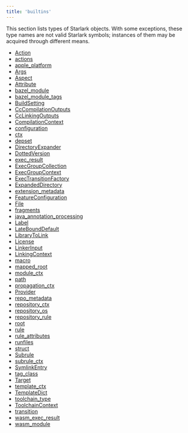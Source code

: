 ```yaml
---
title: 'builtins'
---
```



This section lists types of Starlark objects. With some exceptions, these type names are not valid Starlark symbols; instances of them may be acquired through different means.

* [Action](./rules/lib/builtins/Action)
* [actions](./rules/lib/builtins/actions)
* [apple\_platform](./rules/lib/builtins/apple_platform)
* [Args](./rules/lib/builtins/Args)
* [Aspect](./rules/lib/builtins/Aspect)
* [Attribute](./rules/lib/builtins/Attribute)
* [bazel\_module](./rules/lib/builtins/bazel_module)
* [bazel\_module\_tags](./rules/lib/builtins/bazel_module_tags)
* [BuildSetting](./rules/lib/builtins/BuildSetting)
* [CcCompilationOutputs](./rules/lib/builtins/CcCompilationOutputs)
* [CcLinkingOutputs](./rules/lib/builtins/CcLinkingOutputs)
* [CompilationContext](./rules/lib/builtins/CompilationContext)
* [configuration](./rules/lib/builtins/configuration)
* [ctx](./rules/lib/builtins/ctx)
* [depset](./rules/lib/builtins/depset)
* [DirectoryExpander](./rules/lib/builtins/DirectoryExpander)
* [DottedVersion](./rules/lib/builtins/DottedVersion)
* [exec\_result](./rules/lib/builtins/exec_result)
* [ExecGroupCollection](./rules/lib/builtins/ExecGroupCollection)
* [ExecGroupContext](./rules/lib/builtins/ExecGroupContext)
* [ExecTransitionFactory](./rules/lib/builtins/ExecTransitionFactory)
* [ExpandedDirectory](./rules/lib/builtins/ExpandedDirectory)
* [extension\_metadata](./rules/lib/builtins/extension_metadata)
* [FeatureConfiguration](./rules/lib/builtins/FeatureConfiguration)
* [File](./rules/lib/builtins/File)
* [fragments](./rules/lib/builtins/fragments)
* [java\_annotation\_processing](./rules/lib/builtins/java_annotation_processing)
* [Label](./rules/lib/builtins/Label)
* [LateBoundDefault](./rules/lib/builtins/LateBoundDefault)
* [LibraryToLink](./rules/lib/builtins/LibraryToLink)
* [License](./rules/lib/builtins/License)
* [LinkerInput](./rules/lib/builtins/LinkerInput)
* [LinkingContext](./rules/lib/builtins/LinkingContext)
* [macro](./rules/lib/builtins/macro)
* [mapped\_root](./rules/lib/builtins/mapped_root)
* [module\_ctx](./rules/lib/builtins/module_ctx)
* [path](./rules/lib/builtins/path)
* [propagation\_ctx](./rules/lib/builtins/propagation_ctx)
* [Provider](./rules/lib/builtins/Provider)
* [repo\_metadata](./rules/lib/builtins/repo_metadata)
* [repository\_ctx](./rules/lib/builtins/repository_ctx)
* [repository\_os](./rules/lib/builtins/repository_os)
* [repository\_rule](./rules/lib/builtins/repository_rule)
* [root](./rules/lib/builtins/root)
* [rule](./rules/lib/builtins/rule)
* [rule\_attributes](./rules/lib/builtins/rule_attributes)
* [runfiles](./rules/lib/builtins/runfiles)
* [struct](./rules/lib/builtins/struct)
* [Subrule](./rules/lib/builtins/Subrule)
* [subrule\_ctx](./rules/lib/builtins/subrule_ctx)
* [SymlinkEntry](./rules/lib/builtins/SymlinkEntry)
* [tag\_class](./rules/lib/builtins/tag_class)
* [Target](./rules/lib/builtins/Target)
* [template\_ctx](./rules/lib/builtins/template_ctx)
* [TemplateDict](./rules/lib/builtins/TemplateDict)
* [toolchain\_type](./rules/lib/builtins/toolchain_type)
* [ToolchainContext](./rules/lib/builtins/ToolchainContext)
* [transition](./rules/lib/builtins/transition)
* [wasm\_exec\_result](./rules/lib/builtins/wasm_exec_result)
* [wasm\_module](./rules/lib/builtins/wasm_module)